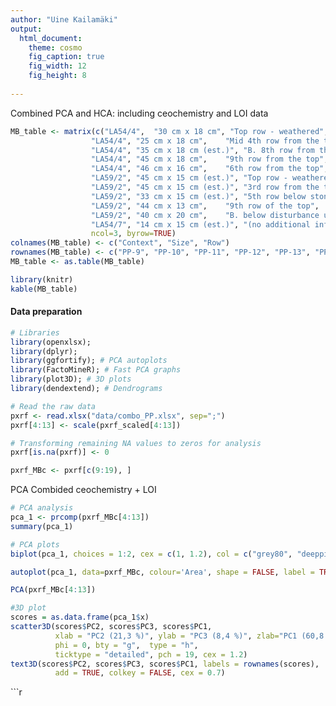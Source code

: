 ```yaml
---
author: "Uine Kailamäki"
output:
  html_document:
    theme: cosmo
    fig_caption: true
    fig_width: 12
    fig_height: 8 
    
---
```


Combined PCA and HCA: including ceochemistry and LOI data  

```r
MB_table <- matrix(c("LA54/4",  "30 cm x 18 cm", "Top row - weathered",
                  "LA54/4",	"25 cm x 18 cm",	"Mid 4th row from the top",
                  "LA54/4",	"35 cm x 18 cm (est.)", "B. 8th row from the top",
                  "LA54/4",	"45 cm x 18 cm",	"9th row from the top",
                  "LA54/4",	"46 cm x 16 cm",	"6th row from the top",
                  "LA59/2",	"45 cm x 15 cm (est.)",	"Top row - weathered",
                  "LA59/2",	"45 cm x 15 cm (est.)",	"3rd row from the top",
                  "LA59/2",	"33 cm x 15 cm (est.)",	"5th row below stones",
                  "LA59/2",	"44 cm x 13 cm",	"9th row of the top",
                  "LA59/2",	"40 cm x 20 cm",	"B. below disturbance under the marl",
                  "LA54/7",	"14 cm x 15 cm (est.)", "(no additional info)"), 
                  ncol=3, byrow=TRUE)
colnames(MB_table) <- c("Context", "Size", "Row")
rownames(MB_table) <- c("PP-9", "PP-10", "PP-11", "PP-12", "PP-13", "PP-14", "PP-15", "PP-16", "PP-17", "PP-18", "PP-19")
MB_table <- as.table(MB_table)

library(knitr)
kable(MB_table)
```

#### Data preparation

```r
# Libraries
library(openxlsx); 
library(dplyr);
library(ggfortify); # PCA autoplots
library(FactoMineR); # Fast PCA graphs
library(plot3D); # 3D plots
library(dendextend); # Dendrograms

# Read the raw data
pxrf <- read.xlsx("data/combo_PP.xlsx", sep=";")
pxrf[4:13] <- scale(pxrf_scaled[4:13])

# Transforming remaining NA values to zeros for analysis
pxrf[is.na(pxrf)] <- 0

pxrf_MBc <- pxrf[c(9:19), ]

```

PCA Combided ceochemistry + LOI

```r
# PCA analysis
pca_1 <- prcomp(pxrf_MBc[4:13])
summary(pca_1)

# PCA plots
biplot(pca_1, choices = 1:2, cex = c(1, 1.2), col = c("grey80", "deeppink2"), main = "PCA Palaepaphos elements")

autoplot(pca_1, data=pxrf_MBc, colour='Area', shape = FALSE, label = TRUE,  main = "PCA Palaepaphos grouped by area")

PCA(pxrf_MBc[4:13])

#3D plot
scores = as.data.frame(pca_1$x)
scatter3D(scores$PC2, scores$PC3, scores$PC1, 
          xlab = "PC2 (21,3 %)", ylab = "PC3 (8,4 %)", zlab="PC1 (60,8 %)",
          phi = 0, bty = "g",  type = "h", 
          ticktype = "detailed", pch = 19, cex = 1.2)
text3D(scores$PC2, scores$PC3, scores$PC1, labels = rownames(scores),
          add = TRUE, colkey = FALSE, cex = 0.7)
```


```r
